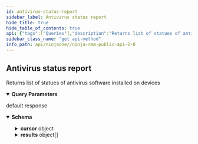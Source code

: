 ```yaml
---
id: antivirus-status-report
sidebar_label: Antivirus status report
hide_title: true
hide_table_of_contents: true
api: {"tags":["Queries"],"description":"Returns list of statues of antivirus software installed on devices","operationId":"getAntivirusStatusReport","parameters":[{"name":"df","in":"query","description":"Device filter","schema":{"type":"string"}},{"name":"ts","in":"query","description":"Monitoring timestamp filter","schema":{"type":"string"}},{"name":"productState","in":"query","description":"Product State filter","schema":{"type":"string"}},{"name":"productName","in":"query","description":"Product Name filter","schema":{"type":"string"}},{"name":"cursor","in":"query","description":"Cursor name","schema":{"type":"string"}},{"name":"pageSize","in":"query","description":"Limit number of records per page","schema":{"type":"integer","format":"int32"}}],"responses":{"default":{"description":"default response","content":{"application/json":{"schema":{"type":"object","properties":{"cursor":{"type":"object","properties":{"name":{"type":"string"},"offset":{"type":"integer","format":"int32"},"count":{"type":"integer","format":"int32"},"expires":{"type":"number","format":"double"}}},"results":{"type":"array","items":{"type":"object","properties":{"productName":{"type":"string","description":"Product name"},"productState":{"type":"string","description":"Product state"},"definitionStatus":{"type":"string","description":"Definition Status"},"version":{"type":"string","description":"Product Version"},"deviceId":{"type":"integer","description":"Device identifier","format":"int32"},"timestamp":{"type":"number","description":"Date/Time when data was collected/updated","format":"double"}}}}}}}}}},"method":"get","path":"/api/v2/queries/antivirus-status","servers":[{"url":"https://eu.ninjarmm.com","description":"EU instance"},{"url":"https://app.ninjarmm.com","description":"US instance"},{"url":"https://oc.ninjarmm.com","description":"Oceania instance"}],"security":[{"oauth2":["monitoring","Management","control"]},{"sessionKey":["monitoring","Management","control"]},{"bearer":["monitoring","Management","control"]}],"securitySchemes":{"oauth2":{"type":"oauth2","flows":{"authorizationCode":{"authorizationUrl":"/ws/oauth/authorize","tokenUrl":"/ws/oauth/token","scopes":{"monitoring":"Monitoring APIs","Management":"Management APIs"}},"clientCredentials":{"tokenUrl":"/ws/oauth/token","scopes":{"monitoring":"Monitoring APIs","Management":"Management APIs"}}}},"sessionKey":{"type":"apiKey","name":"sessionKey","in":"cookie"},"bearer":{"type":"http","scheme":"bearer"}},"info":{"title":"Ninja RMM Public API 2.0","description":"Ninja RMM Public API documentation. <br><br>\nSee also: <br> \n<a href=\"https://resources.ninjarmm.com/API/Ninja+RMM+Public+API+v2.0.5+Device+Filter+Syntax.pdf\">Device Filter syntax</a><br>\n<a href=\"https://resources.ninjarmm.com/API/Ninja+RMM+Public+API+v2.0.5+Webhooks.pdf\">Webhooks</a>","contact":{"email":"api@ninjarmm.com"},"version":"2.0.9-draft"},"postman":{"name":"Antivirus status report","description":{"content":"Returns list of statues of antivirus software installed on devices","type":"text/plain"},"url":{"path":["api","v2","queries","antivirus-status"],"host":["{{baseUrl}}"],"query":[{"disabled":false,"description":{"content":"Device filter","type":"text/plain"},"key":"df","value":""},{"disabled":false,"description":{"content":"Monitoring timestamp filter","type":"text/plain"},"key":"ts","value":""},{"disabled":false,"description":{"content":"Product State filter","type":"text/plain"},"key":"productState","value":""},{"disabled":false,"description":{"content":"Product Name filter","type":"text/plain"},"key":"productName","value":""},{"disabled":false,"description":{"content":"Cursor name","type":"text/plain"},"key":"cursor","value":""},{"disabled":false,"description":{"content":"Limit number of records per page","type":"text/plain"},"key":"pageSize","value":""}],"variable":[]},"header":[{"key":"Accept","value":"application/json"}],"method":"GET"}}
sidebar_class_name: "get api-method"
info_path: api/ninjaone//ninja-rmm-public-api-2-0
---
```



## Antivirus status report



Returns list of statues of antivirus software installed on devices

<details style={{"marginBottom":"1rem"}} data-collapsed={false} open={true}><summary style={{}}><strong>Query Parameters</strong></summary><div><ul><ParamsItem className={"paramsItem"} param={{"name":"df","in":"query","description":"Device filter","schema":{"type":"string"}}}></ParamsItem><ParamsItem className={"paramsItem"} param={{"name":"ts","in":"query","description":"Monitoring timestamp filter","schema":{"type":"string"}}}></ParamsItem><ParamsItem className={"paramsItem"} param={{"name":"productState","in":"query","description":"Product State filter","schema":{"type":"string"}}}></ParamsItem><ParamsItem className={"paramsItem"} param={{"name":"productName","in":"query","description":"Product Name filter","schema":{"type":"string"}}}></ParamsItem><ParamsItem className={"paramsItem"} param={{"name":"cursor","in":"query","description":"Cursor name","schema":{"type":"string"}}}></ParamsItem><ParamsItem className={"paramsItem"} param={{"name":"pageSize","in":"query","description":"Limit number of records per page","schema":{"type":"integer","format":"int32"}}}></ParamsItem></ul></div></details><div><ApiTabs><TabItem label={"default"} value={"default"}><div>

default response

</div><div><details style={{}} data-collapsed={false} open={true}><summary style={{"textAlign":"left"}}><strong>Schema</strong></summary><div style={{"textAlign":"left","marginLeft":"1rem"}}></div><ul style={{"marginLeft":"1rem"}}><SchemaItem collapsible={true} className={"schemaItem"}><details style={{}}><summary style={{}}><strong>cursor</strong><span style={{"opacity":"0.6"}}> object</span></summary><div style={{"marginLeft":"1rem"}}><ul><SchemaItem collapsible={false} name={"name"} required={false} schemaDescription={undefined} schemaName={"string"} qualifierMessage={undefined}></SchemaItem><SchemaItem collapsible={false} name={"offset"} required={false} schemaDescription={undefined} schemaName={"int32"} qualifierMessage={undefined}></SchemaItem><SchemaItem collapsible={false} name={"count"} required={false} schemaDescription={undefined} schemaName={"int32"} qualifierMessage={undefined}></SchemaItem><SchemaItem collapsible={false} name={"expires"} required={false} schemaDescription={undefined} schemaName={"double"} qualifierMessage={undefined}></SchemaItem></ul></div></details></SchemaItem><SchemaItem collapsible={true} className={"schemaItem"}><details style={{}}><summary style={{}}><strong>results</strong><span style={{"opacity":"0.6"}}> object[]</span></summary><div style={{"marginLeft":"1rem"}}><ul><SchemaItem collapsible={false} name={"productName"} required={false} schemaDescription={"Product name"} schemaName={"string"} qualifierMessage={undefined}></SchemaItem><SchemaItem collapsible={false} name={"productState"} required={false} schemaDescription={"Product state"} schemaName={"string"} qualifierMessage={undefined}></SchemaItem><SchemaItem collapsible={false} name={"definitionStatus"} required={false} schemaDescription={"Definition Status"} schemaName={"string"} qualifierMessage={undefined}></SchemaItem><SchemaItem collapsible={false} name={"version"} required={false} schemaDescription={"Product Version"} schemaName={"string"} qualifierMessage={undefined}></SchemaItem><SchemaItem collapsible={false} name={"deviceId"} required={false} schemaDescription={"Device identifier"} schemaName={"int32"} qualifierMessage={undefined}></SchemaItem><SchemaItem collapsible={false} name={"timestamp"} required={false} schemaDescription={"Date/Time when data was collected/updated"} schemaName={"double"} qualifierMessage={undefined}></SchemaItem></ul></div></details></SchemaItem></ul></details></div></TabItem></ApiTabs></div>
      